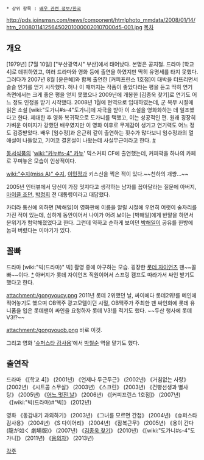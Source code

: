  * 상위 항목 : [[배우 관련 정보/한국]]

http://pds.joinsmsn.com/news/component/htmlphoto_mmdata/2008/01/14/htm_2008011412564502010000020107000d5-001.jpg
[[목차]]

== 개요 ==
[1979년] [7월 10일] ["부산광역시" 부산]에서 태어났다. 본명은 공지철.
드라마 [학교 4]로 데뷔하였고, 여러 드라마와 영화 등에 출연을 하였지만 딱히 유명세를 타지 못했다. 그러다가 2007년 8월 [윤은혜]와 함께 출연한 [커피프린스 1호점]이 대박을 터뜨리면서 슬슬 인기를 얻기 시작했다. 허나 이 때까지는 작품이 좋았다라는 평을 듣고 딱히 연기 측면에서는 크게 좋은 평을 얻지 못했으나 2009년에 개봉한 [김종욱 찾기]로 연기도 어느 정도 인정을 받기 시작했다.
2008년 1월에 현역으로 입대하였는데, 군 복무 시절에 읽은 소설 [wiki:"도가니#s-4"도가니]에 자극을 받아 이 소설을 영화화하는 데 일조했다고 한다. 제대한 후 영화 복귀작으로 도가니를 택했고, 이는 성공적인 편. 
원래 굉장히 가벼운 이미지가 강했던 배우였지만 이 영화 이후로 무게감이 생기고 연기력도 어느 정도 검증받았다.
배우 [임수정]과 은근히 같이 출연하는 횟수가 많다보니 임수정과의 열애설이 나돌았고, 기어코 결혼설이 나왔는데 사실무근이라고 한다. [http://star.mk.co.kr/new/view.php?sc=40900002&cm=%EC%97%B0%EC%98%88%20%EC%A2%85%ED%95%A9&year=2011&no=688577&relatedcode=000100058&mc=ST #]

[[동서식품]]의 '[[wiki:"카누#s-4" 카누]]' 믹스커피 CF에 출연했는데, 커피곽을 하나의 카페로 꾸며놓은 모습이 인상적이다.

[[wiki:"수지(miss A)" 수지]], [[이민정]]과 키스신을 찍은 적이 있다.~~천하의 개썅…~~

2005년 인터뷰에서 당신이 가장 멋지다고 생각하는 남자를 꼽아달라는 질문에 아버지, [[마이클 조던]], [[박정희]] 전 대통령이라고 대답했다.

카더라 통신에 의하면 [박해일]이 영화판에 이름을 알릴 시절에 우연히 여럿이 술자리를 가진 적이 있는데, 심하게 동안이어서 나이가 어려 보이는 [박해일]에게 반말을 하면서 분위기가 험악해졌었다고 한다. 그런데 약하고 순하게 보이던 [[박해일]]이 공유를 한방에 눕혀 버렸다는 이야기가 있다.
== 꼴빠 ==
{{{#!html 
<object width="560" height="315"><param name="movie" value="http://www.youtube.com/v/oRTdQH41qNo?version=3&amp;hl=ko_KR"></param><param name="allowFullScreen" value="true"></param><param name="allowscriptaccess" value="always"></param><embed src="http://www.youtube.com/v/oRTdQH41qNo?version=3&amp;hl=ko_KR" type="application/x-shockwave-flash" width="560" height="315" allowscriptaccess="always" allowfullscreen="true"></embed></object>}}}
드라마 [wiki:"빅(드라마)" 빅] 촬영 중에 야구하는 모습. 굉장한 [[롯데 자이언츠]] 팬~~꼴빠~~이다. [http://blog.naver.com/PostView.nhn?blogId=hjch2327n&logNo=89674017 *] 아버지가 롯데 자이언츠 직원이어서 스프링 캠프도 따라가서 싸인 받기도 했다고 한다. 

attachment:/gongyoucy.png
2011년 롯데 2위했던 날, 싸이에다 롯데2위!를 메인에 적어놓기도 했으며 OB맥주 광고모델이던 시절, OB맥주가 주최한 팬 싸인회에 롯데 유니폼을 입은 롯데팬이 싸인을 요청하자 롯데 V3!를 적기도 했다. ~~두산 행사에 롯데 V3!?~~

attachment:/gongyouob.png
바로 이것.

그리고 영화 '[[슈퍼스타 감사용]]'에서 [[박철순]] 역을 맡기도 했다.

== 출연작 ==
드라마
《[학교 4]》 (2001년)
《언제나 두근두근》 (2002년)
《거침없는 사랑》 (2002년)
《시트콤 스무살》 (2003년)
《스크린》 (2003년)
《건빵선생과 별사탕》 (2005년)
《[[어느 멋진 날]]》 (2006년)
《[커피프린스 1호점]》 (2007년)
《[wiki:"빅(드라마)#"빅]》 (2012년)

영화
《동갑내기 과외하기》 (2003년)
《그녀를 모르면 간첩》 (2004년)
《슈퍼스타 감사용》 (2004년)
《S 다이어리》 (2004년)
《잠복근무》 (2005년)
《용이 간다 (龍が如く 劇場版)》 (2007년)
《[[김종욱 찾기]]》 (2010년)
《[wiki:"도가니#s-4"도가니]》 (2011년)
《[[용의자]]》 (2013년)


[[각주]]
